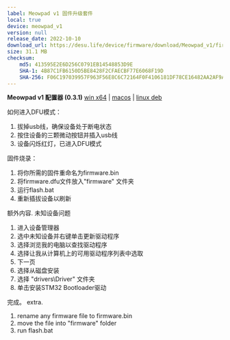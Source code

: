 ```yaml
---
label: Meowpad v1 固件升级套件
local: true
device: meowpad_v1
version: null
release_date: 2022-10-10
download_url: https://desu.life/device/firmware/download/Meowpad_v1/firmware_updater.zip
size: 31.1 MB
checksum:
    md5: 413595E2E6D256C0791EB14548853D9E
    SHA-1: 4B87C1FB6150D5BE8428F2CFAECBF77E6068F19D
    SHA-256: F06C197039957F963F56E8C6C72164F0F4106181DF78CE16482AA2AF9A3A5921
---
```


**Meowpad v1 配置器 (0.3.1)**
[win x64](https://desu.life/device/app/download/Meowpad_v1/MeowpadConfigurator_0.3.1_x64_en-US.msi.zip)  | [macos](https://desu.life/device/app/download/Meowpad_v1/MeowpadConfigurator_0.3.1_macos-app.zip) | [linux deb](https://desu.life/device/app/download/Meowpad_v1/MeowpadConfigurator_0.3.1_amd64.deb.zip)

如何进入DFU模式：
1. 拔掉usb线，确保设备处于断电状态
2. 按住设备的三颗微动按钮并插入usb线
3. 设备闪烁红灯，已进入DFU模式

固件烧录：
1. 将你所需的固件重命名为firmware.bin
2. 将firmware.dfu文件放入"firmware" 文件夹
3. 运行flash.bat
4. 重新插拔设备以刷新

额外内容.
未知设备问题
1. 进入设备管理器
2. 选中未知设备并右键单击更新驱动程序
3. 选择浏览我的电脑以查找驱动程序
4. 选择让我从计算机上的可用驱动程序列表中选取
5. 下一页
6. 选择从磁盘安装
7. 选择 "drivers\Driver\" 文件夹
8. 单击安装STM32 Bootloader驱动

完成。
extra. 

1. rename any firmware file to firmware.bin
2. move the file into "firmware" folder
3. run flash.bat